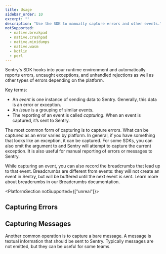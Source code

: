 ```yaml
---
title: Usage
sidebar_order: 10
excerpt: ""
description: "Use the SDK to manually capture errors and other events."
notSupported:
  - native.breakpad
  - native.crashpad
  - native.minidumps
  - native.wasm
  - kotlin
  - perl
---
```


Sentry's SDK hooks into your runtime environment and automatically reports errors, uncaught exceptions, and unhandled rejections as well as other types of errors depending on the platform.

<Note>

Key terms:

- An _event_ is one instance of sending data to Sentry. Generally, this data is an error or exception.
- An _issue_ is a grouping of similar events.
- The reporting of an event is called _capturing_.
  When an event is captured, it’s sent to Sentry.

</Note>

The most common form of capturing is to capture errors. What can be captured as an error varies by platform. In general, if you have something that looks like an exception, it can be captured. For some SDKs, you can also omit the argument to <PlatformIdentifier name="capture-exception" /> and Sentry will attempt to capture the current exception. It is also useful for manual reporting of errors or messages to Sentry.

While capturing an event, you can also record the breadcrumbs that lead up to that event. Breadcrumbs are different from events: they will not create an event in Sentry, but will be buffered until the next event is sent. Learn more about breadcrumbs in our <PlatformLink to="/enriching-events/breadcrumbs/">Breadcrumbs documentation</PlatformLink>.

<PlatformSection notSupported={["unreal"]}>

## Capturing Errors

<PlatformContent includePath="capture-error" />

</PlatformSection>

## Capturing Messages

Another common operation is to capture a bare message. A message is textual information that should be sent to Sentry. Typically messages are not emitted, but they can be useful for some teams.

<PlatformContent includePath="capture-message" />
